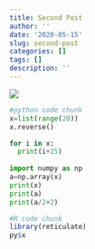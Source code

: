 ```yaml
---
title: Second Post
author: ''
date: '2020-05-15'
slug: second-post
categories: []
tags: []
description: ''
---
```


![](/blog/2020-05-15-second-post_files/image.jpg)

```python
#python code chunk
x=list(range(20))
x.reverse()

for i in x:
  print(i+25)
  
import numpy as np
a=np.array(x)
print(x)
print(a)
print(a/2+2)


```

```R
#R code chunk
library(reticulate)
py$x

```